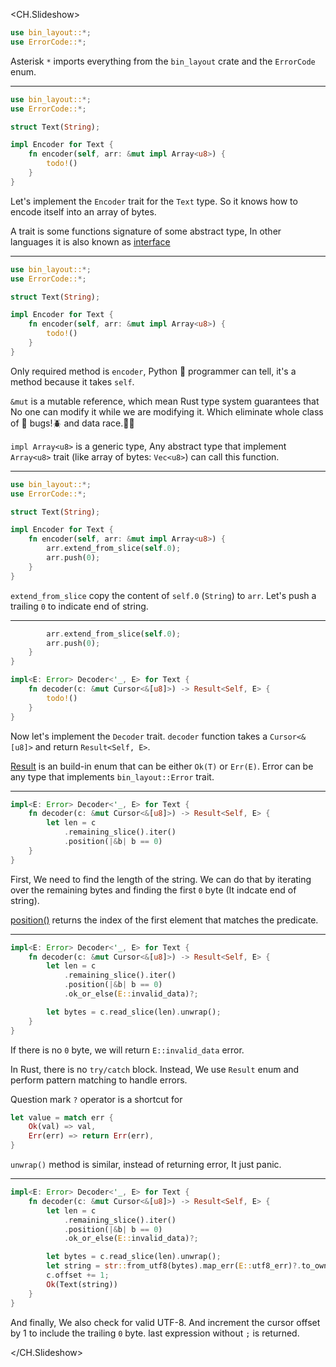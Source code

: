 <CH.Slideshow>

```rust
use bin_layout::*;
use ErrorCode::*;
```

Asterisk `*` imports everything from the `bin_layout` crate and the `ErrorCode` enum.


---

```rust focus=4,6,10
use bin_layout::*;
use ErrorCode::*;

struct Text(String);

impl Encoder for Text {
    fn encoder(self, arr: &mut impl Array<u8>) {
        todo!()
    }
}
```

Let's implement the `Encoder` trait for the `Text` type. So it knows how to encode itself into an array of bytes.

A trait is some functions signature of some abstract type, In other languages it is also known as [interface](https://en.wikipedia.org/wiki/Interface_(computing)#In_object-oriented_languages)

---


```rust focus=7,9
use bin_layout::*;
use ErrorCode::*;

struct Text(String);

impl Encoder for Text {
    fn encoder(self, arr: &mut impl Array<u8>) {
        todo!()
    }
}
```

Only required method is `encoder`,  Python 🐍 programmer can tell, it's a method 
because it takes `self`.

`&mut` is a mutable reference, which mean Rust type system
guarantees that No one can modify it while we are modifying it.
Which eliminate whole class of 🐛 bugs!🪲 and data race.🏃‍♂️

`impl Array<u8>` is a generic type, Any abstract type that implement `Array<u8>` trait (like array of bytes: `Vec<u8>`) can call this function.

---

```rust focus=8,9
use bin_layout::*;
use ErrorCode::*;

struct Text(String);

impl Encoder for Text {
    fn encoder(self, arr: &mut impl Array<u8>) {
        arr.extend_from_slice(self.0);
        arr.push(0);
    }
}
```

`extend_from_slice` copy the content of `self.0` (`String`) to `arr`.
Let's push a trailing `0` to indicate end of string.

---

```rust focus=6:7,9:10
        arr.extend_from_slice(self.0);
        arr.push(0);
    }
}

impl<E: Error> Decoder<'_, E> for Text {
    fn decoder(c: &mut Cursor<&[u8]>) -> Result<Self, E> {
        todo!()
    }
}
```

Now let's implement the `Decoder` trait.
`decoder` function takes a `Cursor<&[u8]>` and return `Result<Self, E>`.

[Result](https://doc.rust-lang.org/std/result/enum.Result.html) is an build-in enum that can be either `Ok(T)` or `Err(E)`.
Error can be any type that implements `bin_layout::Error` trait.

---

```rust focus=3:5
impl<E: Error> Decoder<'_, E> for Text {
    fn decoder(c: &mut Cursor<&[u8]>) -> Result<Self, E> {
        let len = c
            .remaining_slice().iter()
            .position(|&b| b == 0)
    }
}
```

First, We need to find the length of the string.
We can do that by iterating over the remaining bytes and finding the first `0` byte (It indcate end of string).

[position()](https://doc.rust-lang.org/std/iter/trait.Iterator.html#method.position)
returns the index of the first element that matches the predicate.

---

```rust focus=6,8
impl<E: Error> Decoder<'_, E> for Text {
    fn decoder(c: &mut Cursor<&[u8]>) -> Result<Self, E> {
        let len = c
            .remaining_slice().iter()
            .position(|&b| b == 0)
            .ok_or_else(E::invalid_data)?;

        let bytes = c.read_slice(len).unwrap();
    }
}
```

If there is no `0` byte, we will return `E::invalid_data` error. 

In Rust, there is no `try/catch` block. Instead, We use `Result` enum and perform pattern matching to handle errors. 

Question mark `?` operator is a shortcut for

```rust
let value = match err { 
    Ok(val) => val,
    Err(err) => return Err(err),
}
```

`unwrap()` method is similar, instead of returning error, It just panic.

---

```rust focus=9:11
impl<E: Error> Decoder<'_, E> for Text {
    fn decoder(c: &mut Cursor<&[u8]>) -> Result<Self, E> {
        let len = c
            .remaining_slice().iter()
            .position(|&b| b == 0)
            .ok_or_else(E::invalid_data)?;

        let bytes = c.read_slice(len).unwrap();
        let string = str::from_utf8(bytes).map_err(E::utf8_err)?.to_owned();
        c.offset += 1;
        Ok(Text(string))
    }
}
```

And finally, We also check for valid UTF-8. And increment the cursor offset by 1 to include the trailing `0` byte.
last expression without `;` is returned.

</CH.Slideshow>
